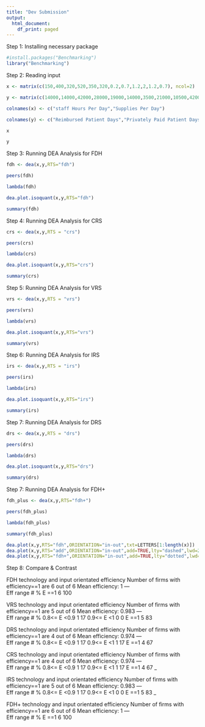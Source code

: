 ```yaml
---
title: "Dev Submission"
output:
  html_document:
    df_print: paged
---
```


Step 1: Installing necessary package 
```r
#install.packages("Benchmarking")
library("Benchmarking")
```



Step 2: Reading input
```r
x <- matrix(c(150,400,320,520,350,320,0.2,0.7,1.2,2,1.2,0.7), ncol=2)

y <- matrix(c(14000,14000,42000,28000,19000,14000,3500,21000,10500,42000,25000,15000), ncol=2)

colnames(x) <- c("staff Hours Per Day","Supplies Per Day")

colnames(y) <- c("Reimbursed Patient Days","Privately Paid Patient Days")

x

y

```


Step 3: Running DEA Analysis for FDH
```r
fdh <- dea(x,y,RTS="fdh") 

peers(fdh) 

lambda(fdh) 

dea.plot.isoquant(x,y,RTS="fdh") 

summary(fdh)

```

Step 4: Running DEA Analysis for CRS
```r
crs <- dea(x,y,RTS = "crs") 

peers(crs) 

lambda(crs) 

dea.plot.isoquant(x,y,RTS="crs") 

summary(crs)

```

Step 5: Running DEA Analysis for VRS
```r
vrs <- dea(x,y,RTS = "vrs") 

peers(vrs) 

lambda(vrs) 

dea.plot.isoquant(x,y,RTS="vrs") 

summary(vrs)

```

Step 6: Running DEA Analysis for IRS
```r
irs <- dea(x,y,RTS = "irs") 

peers(irs) 

lambda(irs) 

dea.plot.isoquant(x,y,RTS="irs") 

summary(irs)

```

Step 7: Running DEA Analysis for DRS
```r
drs <- dea(x,y,RTS = "drs") 

peers(drs) 

lambda(drs) 

dea.plot.isoquant(x,y,RTS="drs") 

summary(drs)


```

Step 7: Running DEA Analysis for FDH+
```r
fdh_plus <- dea(x,y,RTS="fdh+") 

peers(fdh_plus) 

lambda(fdh_plus) 

summary(fdh_plus)

dea.plot(x,y,RTS="fdh",ORIENTATION="in-out",txt=LETTERS[1:length(x)])
dea.plot(x,y,RTS="add",ORIENTATION="in-out",add=TRUE,lty="dashed",lwd=2)
dea.plot(x,y,RTS="fdh+",ORIENTATION="in-out",add=TRUE,lty="dotted",lwd=3,col="red")

```


Step 8: Compare & Contrast


FDH technology and input orientated efficiency
Number of firms with efficiency==1 are 6 out of 6 
Mean efficiency: 1 
---                
  Eff range      #   %
        E ==1    6 100



VRS technology and input orientated efficiency
Number of firms with efficiency==1 are 5 out of 6 
Mean efficiency: 0.983 
---                
  Eff range      #  %
  0.8<= E <0.9   1 17
  0.9<= E <1     0  0
        E ==1    5 83



DRS technology and input orientated efficiency
Number of firms with efficiency==1 are 4 out of 6 
Mean efficiency: 0.974 
---                
  Eff range      #  %
  0.8<= E <0.9   1 17
  0.9<= E <1     1 17
        E ==1    4 67



CRS technology and input orientated efficiency
Number of firms with efficiency==1 are 4 out of 6 
Mean efficiency: 0.974 
---                
  Eff range      #  %
  0.8<= E <0.9   1 17
  0.9<= E <1     1 17
        E ==1    4 67
_


IRS technology and input orientated efficiency
Number of firms with efficiency==1 are 5 out of 6 
Mean efficiency: 0.983 
---                
  Eff range      #  %
  0.8<= E <0.9   1 17
  0.9<= E <1     0  0
        E ==1    5 83
_


FDH+ technology and input orientated efficiency
Number of firms with efficiency==1 are 6 out of 6 
Mean efficiency: 1 
---                
  Eff range      #   %
        E ==1    6 100
 